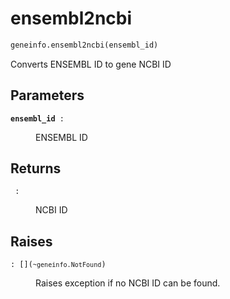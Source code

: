 # ensembl2ncbi { #geneinfo.ensembl2ncbi }

```python
geneinfo.ensembl2ncbi(ensembl_id)
```

Converts ENSEMBL ID to gene NCBI ID

## Parameters {.doc-section .doc-section-parameters}

<code>[**ensembl_id**]{.parameter-name} [:]{.parameter-annotation-sep} []{.parameter-annotation}</code>

:   ENSEMBL ID

## Returns {.doc-section .doc-section-returns}

<code>[]{.parameter-name} [:]{.parameter-annotation-sep} []{.parameter-annotation}</code>

:   NCBI ID

## Raises {.doc-section .doc-section-raises}

<code>[:]{.parameter-annotation-sep} [\[\](`~geneinfo.NotFound`)]{.parameter-annotation}</code>

:   Raises exception if no NCBI ID can be found.